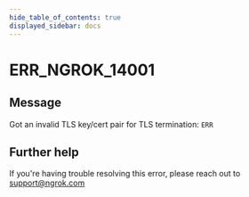 ```yaml
---
hide_table_of_contents: true
displayed_sidebar: docs
---
```



# ERR_NGROK_14001

## Message

Got an invalid TLS key/cert pair for TLS termination: `ERR`

<ErrorDetails error="err_ngrok_14001" />

## Further help

If you're having trouble resolving this error, please reach out to [support@ngrok.com](mailto:support@ngrok.com?subject=Help%20with%20ERR_NGROK_14001)
